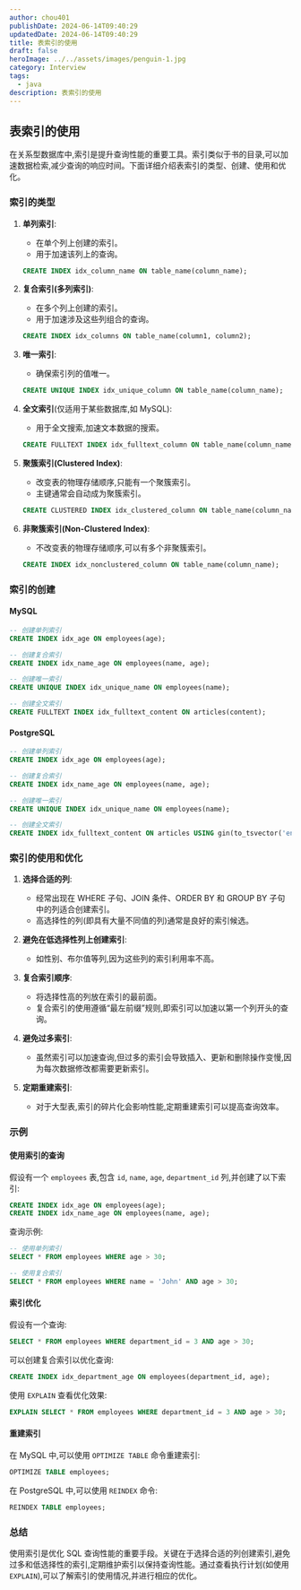 ```yaml
---
author: chou401
publishDate: 2024-06-14T09:40:29
updatedDate: 2024-06-14T09:40:29
title: 表索引的使用
draft: false
heroImage: ../../assets/images/penguin-1.jpg
category: Interview
tags:
  - java
description: 表索引的使用
---
```


## 表索引的使用

在关系型数据库中,索引是提升查询性能的重要工具。索引类似于书的目录,可以加速数据检索,减少查询的响应时间。下面详细介绍表索引的类型、创建、使用和优化。

### 索引的类型

1. **单列索引**:

   - 在单个列上创建的索引。
   - 用于加速该列上的查询。

   ```sql
   CREATE INDEX idx_column_name ON table_name(column_name);
   ```

2. **复合索引(多列索引)**:

   - 在多个列上创建的索引。
   - 用于加速涉及这些列组合的查询。

   ```sql
   CREATE INDEX idx_columns ON table_name(column1, column2);
   ```

3. **唯一索引**:

   - 确保索引列的值唯一。

   ```sql
   CREATE UNIQUE INDEX idx_unique_column ON table_name(column_name);
   ```

4. **全文索引**(仅适用于某些数据库,如 MySQL):

   - 用于全文搜索,加速文本数据的搜索。

   ```sql
   CREATE FULLTEXT INDEX idx_fulltext_column ON table_name(column_name);
   ```

5. **聚簇索引(Clustered Index)**:

   - 改变表的物理存储顺序,只能有一个聚簇索引。
   - 主键通常会自动成为聚簇索引。

   ```sql
   CREATE CLUSTERED INDEX idx_clustered_column ON table_name(column_name);
   ```

6. **非聚簇索引(Non-Clustered Index)**:

   - 不改变表的物理存储顺序,可以有多个非聚簇索引。

   ```sql
   CREATE INDEX idx_nonclustered_column ON table_name(column_name);
   ```

### 索引的创建

#### MySQL

```sql
-- 创建单列索引
CREATE INDEX idx_age ON employees(age);

-- 创建复合索引
CREATE INDEX idx_name_age ON employees(name, age);

-- 创建唯一索引
CREATE UNIQUE INDEX idx_unique_name ON employees(name);

-- 创建全文索引
CREATE FULLTEXT INDEX idx_fulltext_content ON articles(content);
```

#### PostgreSQL

```sql
-- 创建单列索引
CREATE INDEX idx_age ON employees(age);

-- 创建复合索引
CREATE INDEX idx_name_age ON employees(name, age);

-- 创建唯一索引
CREATE UNIQUE INDEX idx_unique_name ON employees(name);

-- 创建全文索引
CREATE INDEX idx_fulltext_content ON articles USING gin(to_tsvector('english', content));
```

### 索引的使用和优化

1. **选择合适的列**:

   - 经常出现在 WHERE 子句、JOIN 条件、ORDER BY 和 GROUP BY 子句中的列适合创建索引。
   - 高选择性的列(即具有大量不同值的列)通常是良好的索引候选。

2. **避免在低选择性列上创建索引**:

   - 如性别、布尔值等列,因为这些列的索引利用率不高。

3. **复合索引顺序**:

   - 将选择性高的列放在索引的最前面。
   - 复合索引的使用遵循“最左前缀”规则,即索引可以加速以第一个列开头的查询。

4. **避免过多索引**:

   - 虽然索引可以加速查询,但过多的索引会导致插入、更新和删除操作变慢,因为每次数据修改都需要更新索引。

5. **定期重建索引**:
   - 对于大型表,索引的碎片化会影响性能,定期重建索引可以提高查询效率。

### 示例

#### 使用索引的查询

假设有一个 `employees` 表,包含 `id`, `name`, `age`, `department_id` 列,并创建了以下索引:

```sql
CREATE INDEX idx_age ON employees(age);
CREATE INDEX idx_name_age ON employees(name, age);
```

查询示例:

```sql
-- 使用单列索引
SELECT * FROM employees WHERE age > 30;

-- 使用复合索引
SELECT * FROM employees WHERE name = 'John' AND age > 30;
```

#### 索引优化

假设有一个查询:

```sql
SELECT * FROM employees WHERE department_id = 3 AND age > 30;
```

可以创建复合索引以优化查询:

```sql
CREATE INDEX idx_department_age ON employees(department_id, age);
```

使用 `EXPLAIN` 查看优化效果:

```sql
EXPLAIN SELECT * FROM employees WHERE department_id = 3 AND age > 30;
```

#### 重建索引

在 MySQL 中,可以使用 `OPTIMIZE TABLE` 命令重建索引:

```sql
OPTIMIZE TABLE employees;
```

在 PostgreSQL 中,可以使用 `REINDEX` 命令:

```sql
REINDEX TABLE employees;
```

### 总结

使用索引是优化 SQL 查询性能的重要手段。关键在于选择合适的列创建索引,避免过多和低选择性的索引,定期维护索引以保持查询性能。通过查看执行计划(如使用 `EXPLAIN`),可以了解索引的使用情况,并进行相应的优化。
